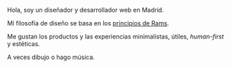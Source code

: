 Hola, soy un diseñador y desarrollador web en Madrid.

Mi filosofía de diseño se basa en los [principios de Rams](https://designwanted.com/design-icons-dieter-rams/).

Me gustan los productos y las experiencias minimalistas, útiles, _human-first_ y estéticas.

A veces dibujo o hago música.
